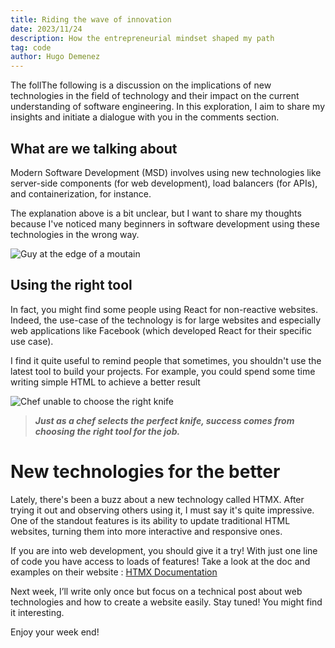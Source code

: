 ```yaml
---
title: Riding the wave of innovation 
date: 2023/11/24
description: How the entrepreneurial mindset shaped my path
tag: code
author: Hugo Demenez
---
```



The follThe following is a discussion on the implications of new technologies in the field of technology and their impact on the current understanding of software engineering. In this exploration, I aim to share my insights and initiate a dialogue with you in the comments section.

## What are we talking about

Modern Software Development (MSD) involves using new technologies like server-side components (for web development), load balancers (for APIs), and containerization, for instance.

The explanation above is a bit unclear, but I want to share my thoughts because I've noticed many beginners in software development using these technologies in the wrong way.

<Image
  src="/images/msd-mountain.png"
  alt="Guy at the edge of a moutain"
  width={1125}
  height={750}
  priority
  className="next-image"
/>

## Using the right tool

In fact, you might find some people using React for non-reactive websites. Indeed, the use-case of the technology is for large websites and especially web applications like Facebook (which developed React for their specific use case).

I find it quite useful to remind people that sometimes, you shouldn't use the latest tool to build your projects. For example, you could spend some time writing simple HTML to achieve a better result

<Image
  src="/images/msd-chef.png"
  alt="Chef unable to choose the right knife"
  width={1125}
  height={750}
  priority
  className="next-image"
/>

> ***Just as a chef selects the perfect knife, success comes from choosing the right tool for the job.***

# New technologies for the better

Lately, there's been a buzz about a new technology called HTMX. After trying it out and observing others using it, I must say it's quite impressive. One of the standout features is its ability to update traditional HTML websites, turning them into more interactive and responsive ones.

If you are into web development, you should give it a try! With just one line of code you have access to loads of features! Take a look at the doc and examples on their website : [HTMX Documentation](https://htmx.org/docs/)

Next week, I’ll write only once but focus on a technical post about web technologies and how to create a website easily. Stay tuned! You might find it interesting.

Enjoy your week end!

